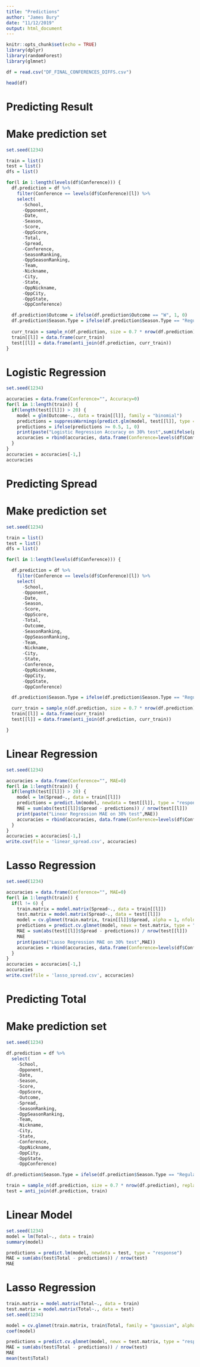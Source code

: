```yaml
---
title: "Predictions"
author: "James Bury"
date: "11/12/2019"
output: html_document
---
```


```r
knitr::opts_chunk$set(echo = TRUE)
library(dplyr)
library(randomForest)
library(glmnet)
```

```r
df = read.csv("DF_FINAL_CONFERENCES_DIFFS.csv")
```

```r
head(df)
```

# Predicting Result

# Make prediction set
```r
set.seed(1234)

train = list()
test = list()
dfs = list()

for(l in 1:length(levels(df$Conference))) {
  df.prediction = df %>%
    filter(Conference == levels(df$Conference)[l]) %>%
    select(
      -School,
      -Opponent,
      -Date,
      -Season,
      -Score,
      -OppScore,
      -Total,
      -Spread,
      -Conference,
      -SeasonRanking,
      -OppSeasonRanking,
      -Team,
      -Nickname,
      -City,
      -State,
      -OppNickname,
      -OppCity,
      -OppState,
      -OppConference)

  df.prediction$Outcome = ifelse(df.prediction$Outcome == "W", 1, 0)
  df.prediction$Season.Type = ifelse(df.prediction$Season.Type == "Regular", 1, 0)
  
  curr_train = sample_n(df.prediction, size = 0.7 * nrow(df.prediction), replace = FALSE)
  train[[l]] = data.frame(curr_train)
  test[[l]] = data.frame(anti_join(df.prediction, curr_train))
}


```

# Logistic Regression
```r
set.seed(1234)

accuracies = data.frame(Conference="", Accuracy=0)
for(l in 1:length(train)) {
  if(length(test[[l]]) > 20) {
    model = glm(Outcome~., data = train[[l]], family = "binomial")
    predictions = suppressWarnings(predict.glm(model, test[[l]], type = "response"))
    predictions = ifelse(predictions >= 0.5, 1, 0)
    print(paste("Logistic Regression Accuracy on 30% test",sum(ifelse(predictions == test[[l]]$Outcome, 1, 0)) / nrow(test[[l]])))
    accuracies = rbind(accuracies, data.frame(Conference=levels(df$Conference)[l], Accuracy=sum(ifelse(predictions == test[[l]]$Outcome, 1, 0)) / nrow(test[[l]])))
  }
}
accuracies = accuracies[-1,]
accuracies

```

# Predicting Spread

# Make prediction set
```r
set.seed(1234)

train = list()
test = list()
dfs = list()

for(l in 1:length(levels(df$Conference))) {

  df.prediction = df %>%
    filter(Conference == levels(df$Conference)[l]) %>%
    select(
      -School,
      -Opponent,
      -Date,
      -Season,
      -Score,
      -OppScore,
      -Total,
      -Outcome,
      -SeasonRanking,
      -OppSeasonRanking,
      -Team,
      -Nickname,
      -City,
      -State,
      -Conference,
      -OppNickname,
      -OppCity,
      -OppState,
      -OppConference)

  df.prediction$Season.Type = ifelse(df.prediction$Season.Type == "Regular", 1, 0)

  curr_train = sample_n(df.prediction, size = 0.7 * nrow(df.prediction), replace = FALSE)
  train[[l]] = data.frame(curr_train)
  test[[l]] = data.frame(anti_join(df.prediction, curr_train))

}
```

# Linear Regression
```r
set.seed(1234)

accuracies = data.frame(Conference="", MAE=0)
for(l in 1:length(train)) {
  if(length(test[[l]]) > 20) {
    model = lm(Spread~., data = train[[l]])
    predictions = predict.lm(model, newdata = test[[l]], type = "response")
    MAE = sum(abs(test[[l]]$Spread - predictions)) / nrow(test[[l]])
    print(paste("Linear Regression MAE on 30% test",MAE))
    accuracies = rbind(accuracies, data.frame(Conference=levels(df$Conference)[l], MAE=MAE))
  }
}
accuracies = accuracies[-1,]
write.csv(file = 'linear_spread.csv', accuracies)
```

# Lasso Regression
```r

set.seed(1234)

accuracies = data.frame(Conference="", MAE=0)
for(l in 1:length(train)) {
  if(l != 6) {
    train.matrix = model.matrix(Spread~., data = train[[l]])
    test.matrix = model.matrix(Spread~., data = test[[l]])
    model = cv.glmnet(train.matrix, train[[l]]$Spread, alpha = 1, nfolds = 5)
    predictions = predict.cv.glmnet(model, newx = test.matrix, type = "response")
    MAE = sum(abs(test[[l]]$Spread - predictions)) / nrow(test[[l]])
    MAE
    print(paste("Lasso Regression MAE on 30% test",MAE))
    accuracies = rbind(accuracies, data.frame(Conference=levels(df$Conference)[l], MAE=MAE))
  }
}
accuracies = accuracies[-1,]
accuracies
write.csv(file = 'lasso_spread.csv', accuracies)
```


# Predicting Total

# Make prediction set
```r
set.seed(1234)

df.prediction = df %>%
  select(
    -School,
    -Opponent,
    -Date,
    -Season,
    -Score,
    -OppScore,
    -Outcome,
    -Spread,
    -SeasonRanking,
    -OppSeasonRanking,
    -Team,
    -Nickname,
    -City,
    -State,
    -Conference,
    -OppNickname,
    -OppCity,
    -OppState,
    -OppConference)

df.prediction$Season.Type = ifelse(df.prediction$Season.Type == "Regular", 1, 0)

train = sample_n(df.prediction, size = 0.7 * nrow(df.prediction), replace = FALSE)
test = anti_join(df.prediction, train)
```

# Linear Model
```r
set.seed(1234)
model = lm(Total~., data = train)
summary(model)

predictions = predict.lm(model, newdata = test, type = "response")
MAE = sum(abs(test$Total - predictions)) / nrow(test)
MAE
```

# Lasso Regression
```r
train.matrix = model.matrix(Total~., data = train)
test.matrix = model.matrix(Total~., data = test)
set.seed(1234)

model = cv.glmnet(train.matrix, train$Total, family = "gaussian", alpha = 0, nfolds = 5)
coef(model)

predictions = predict.cv.glmnet(model, newx = test.matrix, type = "response")
MAE = sum(abs(test$Total - predictions)) / nrow(test)
MAE
mean(test$Total)
```

